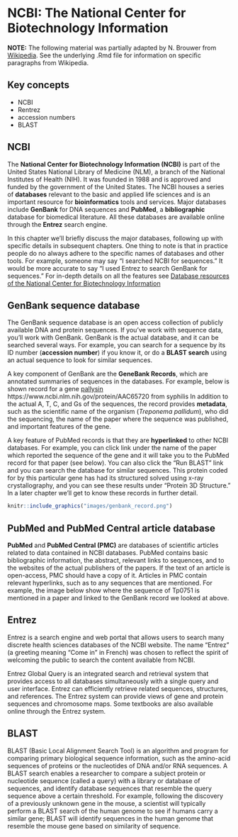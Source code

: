 # NCBI: The National Center for Biotechnology Information

**NOTE:** The following material was partially adapted by N. Brouwer from [Wikipedia](https://en.wikipedia.org/wiki/National_Center_for_Biotechnology_Information).  See the underlying .Rmd file for information on specific paragraphs from Wikipedia.

## Key concepts

* NCBI
* Rentrez
* accession numbers
* BLAST

## NCBI

<!-- This paragraph is from Wikipedia -->
The **National Center for Biotechnology Information (NCBI)** is part of the United States National Library of Medicine (NLM), a branch of the National Institutes of Health (NIH). It was founded in 1988 and is approved and funded by the government of the United States.  The NCBI houses a series of **databases** relevant to the basic and applied life sciences and is an important resource for **bioinformatics** tools and services. Major databases include **GenBank** for DNA sequences and **PubMed**, a **bibliographic** database for biomedical literature.  All these databases are available online through the **Entrez** search engine. 
<!-- end paragraph  from Wikipedia -->

In this chapter we'll briefly discuss the major databases, following up with specific details in subsequent chapters.  One thing to note is that in practice people do no always adhere to the specific names of databases and other tools.  For example, someone may say "I searched NCBI for sequences."  It would be more accurate to say "I used Entrez to search GenBank for sequences."  For in-depth details on all the features see [Database resources of the National Center for Biotechnology Information](https://academic.oup.com/nar/article/41/D1/D8/1067646)

## GenBank sequence database

The GenBank sequence database is an open access collection of  publicly available DNA and protein sequences.  If you've work with sequence data, you'll work with GenBank.  GenBank is the actual database, and it  can be searched several ways.  For example, you can search for a sequence by its ID number (**accession number**) if you know it, or do a **BLAST search** using an actual sequence to look for similar sequences.

A key component of GenBank are the **GeneBank Records**, which are annotated summaries of sequences in the databases.  For example, below is shown record for a gene [pallysin](https://www.ncbi.nlm.nih.gov/protein/AAC65720) https://www.ncbi.nlm.nih.gov/protein/AAC65720 from syphilis  In addition to the actual A, T, C, and Gs of the sequences, the record provides **metadata**, such as the scientific name of the organism (*Treponema pallidum*), who did the sequencing, the name of the paper where the sequence was published, and important features of the gene.  
<!-- Accession number for Tp0751 is AAC65720.1 -->

A key feature of PubMed records is that they are **hyperlinked** to other NCBI databases.  For example, you can click link under the name of the paper which reported the sequence of the gene and it will take you to the PubMed record for that paper (see below).  You can also click the "Run BLAST" link and you can search the database for similar sequences.  This protein coded for by this particular gene has had its structured solved using x-ray crystallography, and you can see these results under "Protein 3D Structure."  In a later chapter we'll get to know these records in further detail.

```r
knitr::include_graphics("images/genbank_record.png")
```


## PubMed and PubMed Central article database

**PubMed** and **PubMed Central (PMC)** are databases of scientific articles related to data contained in NCBI databases.  PubMed contains basic bibliographic information, the abstract,  relevant links to sequences, and to the websites of the actual publishers of the papers.  If the text of an article is open-access, PMC should have a copy of it.  Articles in PMC contain relevant hyperlinks, such as to any sequences that are mentioned.  For example, the image below show where the sequence of Tp0751 is mentioned in a paper and linked to the GenBank record we looked at above.


## Entrez

<!-- https://en.wikipedia.org/wiki/Entrez -->
<!-- This paragraph is from Wikipedia -->
Entrez is a  search engine and web portal that allows users to search many discrete health sciences databases of the NCBI website.  The name "Entrez" (a greeting meaning "Come in" in French) was chosen to reflect the spirit of welcoming the public to search the content available from NCBI.

<!-- This paragraph is from Wikipedia -->
Entrez Global Query is an integrated search and retrieval system that provides access to all databases simultaneously with a single query  and user interface. Entrez can efficiently retrieve related sequences, structures, and references. The Entrez system can provide views of gene and protein sequences and chromosome maps. Some textbooks are also available online through the Entrez system.


## BLAST

<!-- https://en.wikipedia.org/wiki/BLAST_(biotechnology) -->
<!-- This paragraph is from Wikipedia -->
BLAST (Basic Local Alignment Search Tool) is an algorithm and program for comparing primary biological sequence information, such as the amino-acid sequences of proteins or the nucleotides of DNA and/or RNA sequences. A BLAST search enables a researcher to compare a subject protein or nucleotide sequence (called a query) with a library or database of sequences, and identify database sequences that resemble the query sequence above a certain threshold. For example, following the discovery of a previously unknown gene in the mouse, a scientist will typically perform a BLAST search of the human genome to see if humans carry a similar gene; BLAST will identify sequences in the human genome that resemble the mouse gene based on similarity of sequence.


